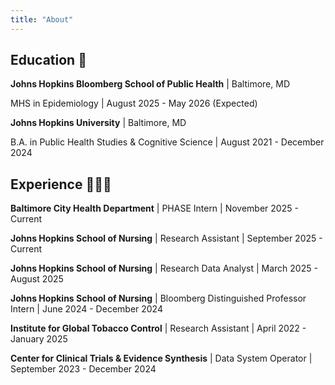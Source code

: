 ```yaml
---
title: "About"
---
```

## Education 📖

**Johns Hopkins Bloomberg School of Public Health** \| Baltimore, MD

MHS in Epidemiology \| August 2025 - May 2026 (Expected)

**Johns Hopkins University** \| Baltimore, MD

B.A. in Public Health Studies & Cognitive Science \| August 2021 - December 2024

## Experience 👩🏻‍💻

**Baltimore City Health Department** \| PHASE Intern \| November 2025 - Current 

**Johns Hopkins School of Nursing** \| Research Assistant \| September 2025 - Current

**Johns Hopkins School of Nursing** \| Research Data Analyst \| March 2025 - August 2025

**Johns Hopkins School of Nursing** \| Bloomberg Distinguished Professor Intern \| June 2024 - December 2024

**Institute for Global Tobacco Control** \| Research Assistant \| April 2022 - January 2025

**Center for Clinical Trials & Evidence Synthesis** \| Data System Operator \| September 2023 - December 2024


